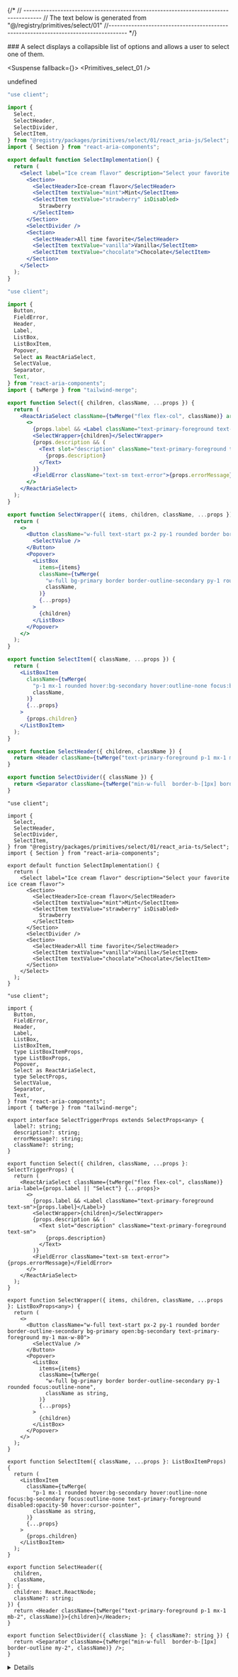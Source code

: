 
{/*
// ------------------------------------------------------------------------------------
    //	The text below is generated from "@/registry/primitives/select/01"
//------------------------------------------------------------------------------------
*/}

<Wrapper>
<Title>Select</Title>
### A select displays a collapsible list of options and allows a user to select one of them.

<WrapperToggle >
<Preview>



<Suspense fallback={<Skeleton className="h-60 rounded-lg" />}>
<Display>
<Primitives_select_01 />
</Display>
</Suspense>

</Preview>

<Implementation>

undefined
<CodeBlock>

```react_aria|js|example.jsx
"use client";

import {
  Select,
  SelectHeader,
  SelectDivider,
  SelectItem,
} from "@registry/packages/primitives/select/01/react_aria-js/Select";
import { Section } from "react-aria-components";

export default function SelectImplementation() {
  return (
    <Select label="Ice cream flavor" description="Select your favorite ice cream flavor">
      <Section>
        <SelectHeader>Ice-cream flavor</SelectHeader>
        <SelectItem textValue="mint">Mint</SelectItem>
        <SelectItem textValue="strawberry" isDisabled>
          Strawberry
        </SelectItem>
      </Section>
      <SelectDivider />
      <Section>
        <SelectHeader>All time favorite</SelectHeader>
        <SelectItem textValue="vanilla">Vanilla</SelectItem>
        <SelectItem textValue="chocolate">Chocolate</SelectItem>
      </Section>
    </Select>
  );
}

```

```react_aria|js|Select.jsx
"use client";

import {
  Button,
  FieldError,
  Header,
  Label,
  ListBox,
  ListBoxItem,
  Popover,
  Select as ReactAriaSelect,
  SelectValue,
  Separator,
  Text,
} from "react-aria-components";
import { twMerge } from "tailwind-merge";

export function Select({ children, className, ...props }) {
  return (
    <ReactAriaSelect className={twMerge("flex flex-col", className)} aria-label={props.label || "Select"} {...props}>
      <>
        {props.label && <Label className="text-primary-foreground text-sm">{props.label}</Label>}
        <SelectWrapper>{children}</SelectWrapper>
        {props.description && (
          <Text slot="description" className="text-primary-foreground text-sm">
            {props.description}
          </Text>
        )}
        <FieldError className="text-sm text-error">{props.errorMessage}</FieldError>
      </>
    </ReactAriaSelect>
  );
}

export function SelectWrapper({ items, children, className, ...props }) {
  return (
    <>
      <Button className="w-full text-start px-2 py-1 rounded border border-outline-secondary bg-primary open:bg-secondary text-primary-foreground my-1 max-w-80">
        <SelectValue />
      </Button>
      <Popover>
        <ListBox
          items={items}
          className={twMerge(
            "w-full bg-primary border border-outline-secondary py-1 rounded focus:outline-none",
            className,
          )}
          {...props}
        >
          {children}
        </ListBox>
      </Popover>
    </>
  );
}

export function SelectItem({ className, ...props }) {
  return (
    <ListBoxItem
      className={twMerge(
        "p-1 mx-1 rounded hover:bg-secondary hover:outline-none focus:bg-secondary focus:outline-none text-primary-foreground disabled:opacity-50 hover:cursor-pointer",
        className,
      )}
      {...props}
    >
      {props.children}
    </ListBoxItem>
  );
}

export function SelectHeader({ children, className }) {
  return <Header className={twMerge("text-primary-foreground p-1 mx-1 mb-2", className)}>{children}</Header>;
}

export function SelectDivider({ className }) {
  return <Separator className={twMerge("min-w-full  border-b-[1px] border-outline my-2", className)} />;
}

```

```react_aria|ts|example.tsx
"use client";

import {
  Select,
  SelectHeader,
  SelectDivider,
  SelectItem,
} from "@registry/packages/primitives/select/01/react_aria-ts/Select";
import { Section } from "react-aria-components";

export default function SelectImplementation() {
  return (
    <Select label="Ice cream flavor" description="Select your favorite ice cream flavor">
      <Section>
        <SelectHeader>Ice-cream flavor</SelectHeader>
        <SelectItem textValue="mint">Mint</SelectItem>
        <SelectItem textValue="strawberry" isDisabled>
          Strawberry
        </SelectItem>
      </Section>
      <SelectDivider />
      <Section>
        <SelectHeader>All time favorite</SelectHeader>
        <SelectItem textValue="vanilla">Vanilla</SelectItem>
        <SelectItem textValue="chocolate">Chocolate</SelectItem>
      </Section>
    </Select>
  );
}

```

```react_aria|ts|Select.tsx
"use client";

import {
  Button,
  FieldError,
  Header,
  Label,
  ListBox,
  ListBoxItem,
  type ListBoxItemProps,
  type ListBoxProps,
  Popover,
  Select as ReactAriaSelect,
  type SelectProps,
  SelectValue,
  Separator,
  Text,
} from "react-aria-components";
import { twMerge } from "tailwind-merge";

export interface SelectTriggerProps extends SelectProps<any> {
  label?: string;
  description?: string;
  errorMessage?: string;
  className?: string;
}

export function Select({ children, className, ...props }: SelectTriggerProps) {
  return (
    <ReactAriaSelect className={twMerge("flex flex-col", className)} aria-label={props.label || "Select"} {...props}>
      <>
        {props.label && <Label className="text-primary-foreground text-sm">{props.label}</Label>}
        <SelectWrapper>{children}</SelectWrapper>
        {props.description && (
          <Text slot="description" className="text-primary-foreground text-sm">
            {props.description}
          </Text>
        )}
        <FieldError className="text-sm text-error">{props.errorMessage}</FieldError>
      </>
    </ReactAriaSelect>
  );
}

export function SelectWrapper({ items, children, className, ...props }: ListBoxProps<any>) {
  return (
    <>
      <Button className="w-full text-start px-2 py-1 rounded border border-outline-secondary bg-primary open:bg-secondary text-primary-foreground my-1 max-w-80">
        <SelectValue />
      </Button>
      <Popover>
        <ListBox
          items={items}
          className={twMerge(
            "w-full bg-primary border border-outline-secondary py-1 rounded focus:outline-none",
            className as string,
          )}
          {...props}
        >
          {children}
        </ListBox>
      </Popover>
    </>
  );
}

export function SelectItem({ className, ...props }: ListBoxItemProps) {
  return (
    <ListBoxItem
      className={twMerge(
        "p-1 mx-1 rounded hover:bg-secondary hover:outline-none focus:bg-secondary focus:outline-none text-primary-foreground disabled:opacity-50 hover:cursor-pointer",
        className as string,
      )}
      {...props}
    >
      {props.children}
    </ListBoxItem>
  );
}

export function SelectHeader({
  children,
  className,
}: {
  children: React.ReactNode;
  className?: string;
}) {
  return <Header className={twMerge("text-primary-foreground p-1 mx-1 mb-2", className)}>{children}</Header>;
}

export function SelectDivider({ className }: { className?: string }) {
  return <Separator className={twMerge("min-w-full  border-b-[1px] border-outline my-2", className)} />;
}

```

</CodeBlock>
<Details>

<Provider tag="react_aria">
## Select

| Name         | Type     | Default | Description                                                      |
| ------------ | -------- | ------- | ---------------------------------------------------------------- |
| label        | `string` |         | The label for the select input.                                  |
| description  | `string` |         | A description providing additional information about the select. |
| errorMessage | `string` |         | An error message to display if the select value is invalid.      |
| className    | `string` |         | Additional classes to apply for custom styling.                  |

## SelectWrapper

| Name      | Type     | Default | Description                                        |
| --------- | -------- | ------- | -------------------------------------------------- |
| items     | `any[]`  |         | The list of items to be displayed in the dropdown. |
| className | `string` |         | Additional classes to apply for custom styling.    |

## SelectItem

| Name      | Type              | Default | Description                                     |
| --------- | ----------------- | ------- | ----------------------------------------------- |
| className | `string`          |         | Additional classes to apply for custom styling. |
| children  | `React.ReactNode` |         | The content to display within the item.         |

## SelectHeader

| Name      | Type              | Default | Description                                     |
| --------- | ----------------- | ------- | ----------------------------------------------- |
| className | `string`          |         | Additional classes to apply for custom styling. |
| children  | `React.ReactNode` |         | The content to display within the header.       |

## SelectDivider

| Name      | Type     | Default | Description                                     |
| --------- | -------- | ------- | ----------------------------------------------- |
| className | `string` |         | Additional classes to apply for custom styling. |

Checkout the documentation of [React Aria Select](https://react-spectrum.adobe.com/react-aria/Select.html) for more information.

</Provider>

</Details>
</Implementation>
</WrapperToggle>
</Wrapper>
